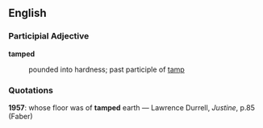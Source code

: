 ==English==

===Participial Adjective===
'''tamped'''
: pounded into hardness; past participle of [[tamp]]

===Quotations===
'''1957''': whose floor was of '''tamped''' earth &mdash; Lawrence Durrell, ''Justine'', p.85 (Faber)